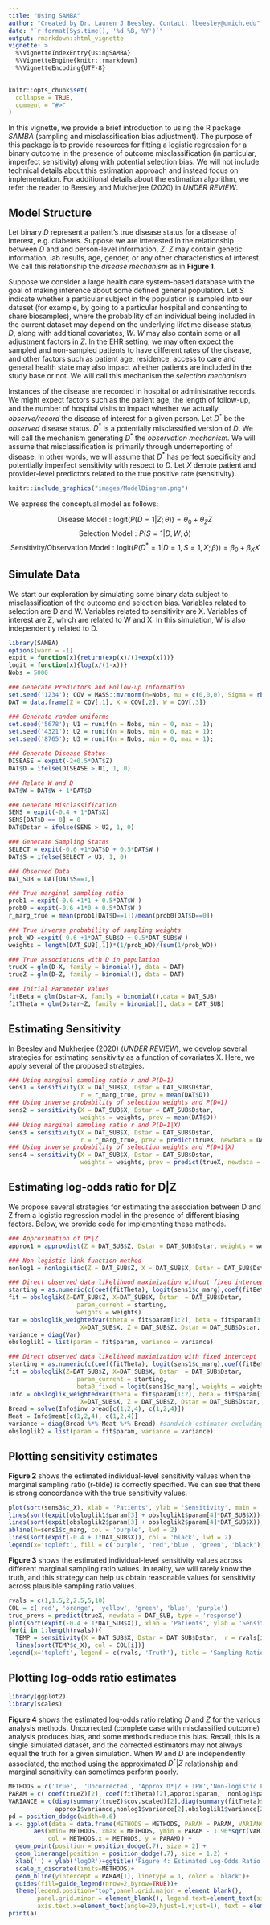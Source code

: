 ```yaml
---
title: "Using SAMBA"
author: "Created by Dr. Lauren J Beesley. Contact: lbeesley@umich.edu"
date: "`r format(Sys.time(), '%d %B, %Y')`"
output: rmarkdown::html_vignette
vignette: >
  %\VignetteIndexEntry{UsingSAMBA}
  %\VignetteEngine{knitr::rmarkdown}
  %\VignetteEncoding{UTF-8}
---
```


```r
knitr::opts_chunk$set(
  collapse = TRUE,
  comment = "#>"
)
```



In this vignette, we provide a brief introduction to using the R package *SAMBA* (sampling and misclassification bias adjustment). The purpose of this package is to provide resources for fitting a logistic regression for a binary outcome in the presence of outcome misclassification (in particular, imperfect sensitivity) along with potential selection bias. We will not include technical details about this estimation approach and instead focus on implementation. For additional details about the estimation algorithm, we refer the reader to Beesley and Mukherjee (2020) in *UNDER REVIEW*.


## Model Structure

Let binary $D$ represent a patient's true disease status for a disease of interest, e.g. diabetes. Suppose we are interested in the relationship between $D$ and and person-level information, $Z$. $Z$ may contain genetic information, lab results, age, gender, or any other characteristics of interest. We call this relationship the *disease mechanism* as in **Figure 1**. 

Suppose we consider a large health care system-based database with the goal of making inference about some defined general population. Let $S$ indicate whether a particular subject in the population is sampled into our dataset (for example, by going to a particular hospital and consenting to share biosamples), where the probability of an individual being included in the current dataset may depend on the underlying lifetime disease status, $D$, along with additional covariates, $W$. $W$ may also contain some or all adjustment factors in $Z$. In the EHR setting, we may often expect the sampled and non-sampled patients to have different rates of the disease, and other factors such as patient age, residence, access to care and general health state may also impact whether patients are included in the study base or not. We will call this mechanism the *selection mechanism.* 

Instances of the disease are recorded in hospital or administrative records. We might expect factors such as the patient age, the length of follow-up, and the number of hospital visits to impact whether we actually *observe/record* the disease of interest for a given person. Let $D^*$ be the *observed* disease status. $D^*$ is a potentially misclassified version of $D$. We will call the mechanism generating $D^*$ the *observation mechanism.* We will assume that misclassification is primarily through underreporting of disease. In other words, we will assume that $D^*$ has perfect specificity and potentially imperfect sensitivity with respect to $D$. Let $X$ denote patient and provider-level predictors related to the true positive rate (sensitivity).


```r
knitr::include_graphics("images/ModelDiagram.png")
```

We express the conceptual model as follows:

$$\text{Disease Model}: \text{logit}(P(D=1 \vert Z; \theta )) = \theta_0 + \theta_Z Z $$
$$\text{Selection Model}:  P(S=1 \vert D, W; \phi )$$
$$\text{Sensitivity/Observation Model}: \text{logit}(P(D^*=1 \vert D=1, S=1, X; \beta)) = \beta_0 + \beta_X X $$ 



## Simulate Data

We start our exploration by simulating some binary data subject to misclassification of the outcome and selection bias. Variables related to selection are D and W. Variables related to sensitivity are X. Variables of interest are Z, which are related to W and X. In this simulation, W is also independently related to D.

```r
library(SAMBA)
options(warn = -1)
expit = function(x){return(exp(x)/(1+exp(x)))}
logit = function(x){log(x/(1-x))}
Nobs = 5000

### Generate Predictors and Follow-up Information
set.seed('1234'); COV = MASS::mvrnorm(n=Nobs, mu = c(0,0,0), Sigma = rbind(c(1,0,0.4), c(0,1,0), c(0.4,0,1)));
DAT = data.frame(Z = COV[,1], X = COV[,2], W = COV[,3])

### Generate random uniforms
set.seed('5678'); U1 = runif(n = Nobs, min = 0, max = 1);
set.seed('4321'); U2 = runif(n = Nobs, min = 0, max = 1);
set.seed('8765'); U3 = runif(n = Nobs, min = 0, max = 1);

### Generate Disease Status
DISEASE = expit(-2+0.5*DAT$Z)
DAT$D = ifelse(DISEASE > U1, 1, 0)

### Relate W and D
DAT$W = DAT$W + 1*DAT$D

### Generate Misclassification
SENS = expit(-0.4 + 1*DAT$X)
SENS[DAT$D == 0] = 0
DAT$Dstar = ifelse(SENS > U2, 1, 0)

### Generate Sampling Status
SELECT = expit(-0.6 +1*DAT$D + 0.5*DAT$W )
DAT$S = ifelse(SELECT > U3, 1, 0)

### Observed Data
DAT_SUB = DAT[DAT$S==1,]

### True marginal sampling ratio
prob1 = expit(-0.6 +1*1 + 0.5*DAT$W )
prob0 = expit(-0.6 +1*0 + 0.5*DAT$W )
r_marg_true = mean(prob1[DAT$D==1])/mean(prob0[DAT$D==0]) 

### True inverse probability of sampling weights
prob_WD =expit(-0.6 +1*DAT_SUB$D + 0.5*DAT_SUB$W )
weights = length(DAT_SUB[,1])*(1/prob_WD)/(sum(1/prob_WD))

### True associations with D in population
trueX = glm(D~X, family = binomial(), data = DAT)
trueZ = glm(D~Z, family = binomial(), data = DAT)

### Initial Parameter Values
fitBeta = glm(Dstar~X, family = binomial(),data = DAT_SUB)
fitTheta = glm(Dstar~Z, family = binomial(), data = DAT_SUB)
```




## Estimating Sensitivity

In Beesley and Mukherjee (2020) (*UNDER REVIEW*), we develop several strategies for estimating sensitivity as a function of covariates X. Here, we apply several of the proposed strategies.

```r
### Using marginal sampling ratio r and P(D=1)
sens1 = sensitivity(X = DAT_SUB$X, Dstar = DAT_SUB$Dstar, 
                    r = r_marg_true, prev = mean(DAT$D))
### Using inverse probability of selection weights and P(D=1)
sens2 = sensitivity(X = DAT_SUB$X, Dstar = DAT_SUB$Dstar, 
                    weights = weights, prev = mean(DAT$D))
### Using marginal sampling ratio r and P(D=1|X)
sens3 = sensitivity(X = DAT_SUB$X, Dstar = DAT_SUB$Dstar, 
                    r = r_marg_true, prev = predict(trueX, newdata = DAT_SUB, type = 'response'))
### Using inverse probability of selection weights and P(D=1|X)
sens4 = sensitivity(X = DAT_SUB$X, Dstar = DAT_SUB$Dstar, 
                    weights = weights, prev = predict(trueX, newdata = DAT_SUB, type = 'response'))
```




## Estimating log-odds ratio for D|Z

We propose several strategies for estimating the association between D and Z from a logistic regression model in the presence of different biasing factors. Below, we provide code for implementing these methods. 

```r
### Approximation of D*|Z
approx1 = approxdist(Z = DAT_SUB$Z, Dstar = DAT_SUB$Dstar, weights = weights, c_marg = sens1$c_marg)

### Non-logistic link function method
nonlog1 = nonlogistic(Z = DAT_SUB$Z, X = DAT_SUB$X, Dstar = DAT_SUB$Dstar, weights = weights, c_X = sens3$c_X)

### Direct observed data likelihood maximization without fixed intercept
starting = as.numeric(c(coef(fitTheta), logit(sens1$c_marg),coef(fitBeta)[2]))
fit = obsloglik(Z=DAT_SUB$Z, X=DAT_SUB$X, Dstar  = DAT_SUB$Dstar, 
                   param_current = starting,
                   weights = weights)
Var = obsloglik_weightedvar(theta = fit$param[1:2], beta = fit$param[3:4],
                    X=DAT_SUB$X, Z = DAT_SUB$Z, Dstar = DAT_SUB$Dstar, getInfo = FALSE, weights = weights)
variance = diag(Var)
obsloglik1 = list(param = fit$param, variance = variance)

### Direct observed data likelihood maximization with fixed intercept
starting = as.numeric(c(coef(fitTheta), logit(sens1$c_marg),coef(fitBeta)[2]))
fit = obsloglik(Z=DAT_SUB$Z, X=DAT_SUB$X, Dstar  = DAT_SUB$Dstar, 
                   param_current = starting,
                   beta0_fixed = logit(sens1$c_marg), weights = weights)
Info = obsloglik_weightedvar(theta = fit$param[1:2], beta = fit$param[3:4],
                    X=DAT_SUB$X, Z = DAT_SUB$Z, Dstar = DAT_SUB$Dstar, getInfo = TRUE, weights = weights)
Bread = solve(Info$inv_bread[c(1,2,4), c(1,2,4)])
Meat = Info$meat[c(1,2,4), c(1,2,4)]
variance = diag(Bread %*% Meat %*% Bread) #sandwich estimator excluding fixed intercept
obsloglik2 = list(param = fit$param, variance = variance)
```





## Plotting sensitivity estimates

**Figure 2** shows the estimated individual-level sensitivity values when the marginal sampling ratio (r-tilde) is correctly specified. We can see that there is strong concordance with the true sensitivity values. 
```r
plot(sort(sens3$c_X), xlab = 'Patients', ylab = 'Sensitivity', main = 'Figure 2: Sensitivity Estimates', type = 'l', col = 'red', lwd = 2)
lines(sort(expit(obsloglik1$param[3] + obsloglik1$param[4]*DAT_SUB$X)), col = 'blue', lwd = 2)
lines(sort(expit(obsloglik2$param[3] + obsloglik2$param[4]*DAT_SUB$X)), col = 'green', lwd = 2)
abline(h=sens1$c_marg, col = 'purple', lwd = 2)
lines(sort(expit(-0.4 + 1*DAT_SUB$X)), col = 'black', lwd = 2)
legend(x='topleft', fill = c('purple', 'red','blue', 'green', 'black'), legend = c('Estimated marginal sensitivity', 'Using non-logistic link method', 'Using obs. data log-lik', 'Using obs. data log-lik (fixed intercept)', 'Truth'), cex = 0.7)
```

**Figure 3** shows the estimated individual-level sensitivity values across different marginal sampling ratio values. In reality, we will rarely know the truth, and this strategy can help us obtain reasonable values for sensitivity across plausible sampling ratio values.

```r
rvals = c(1,1.5,2,2.5,5,10)
COL = c('red', 'orange', 'yellow', 'green', 'blue', 'purple')
true_prevs = predict(trueX, newdata = DAT_SUB, type = 'response')
plot(sort(expit(-0.4 + 1*DAT_SUB$X)), xlab = 'Patients', ylab = 'Sensitivity', main = 'Figure 3: Estimated sensitivity across \n marginal sampling ratios', type = 'l', col = 'black', lwd = 2, ylim = c(0,1))
for(i in 1:length(rvals)){
  TEMP = sensitivity(X = DAT_SUB$X, Dstar = DAT_SUB$Dstar,  r = rvals[i], prev = true_prevs)
  lines(sort(TEMP$c_X), col = COL[i])}
legend(x='topleft', legend = c(rvals, 'Truth'), title = 'Sampling Ratio', fill = c(COL, 'black'), cex = 0.8)
```



## Plotting log-odds ratio estimates
```r
library(ggplot2)
library(scales)
```

**Figure 4** shows the estimated log-odds ratio relating $D$ and $Z$ for the various analysis methods. Uncorrected (complete case with misclassified outcome) analysis produces bias, and some methods reduce this bias. Recall, this is a single simulated dataset, and the corrected estimators may not always equal the truth for a given simulation. When $W$ and $D$ are independently associated, the method using the approximated $D^* \vert Z$ relationship and marginal sensitivity can sometimes perform poorly. 

```r
METHODS = c('True',  'Uncorrected', 'Approx D*|Z + IPW','Non-logistic Link + IPW','Obs. log-lik + IPW', 'Fixed intercept obs. log-lik + IPW')
PARAM = c( coef(trueZ)[2], coef(fitTheta)[2],approx1$param,  nonlog1$param[2], obsloglik1$param[2], obsloglik2$param[2] )
VARIANCE = c(diag(summary(trueZ)$cov.scaled)[2],diag(summary(fitTheta)$cov.scaled)[2],
             approx1$variance,nonlog1$variance[2],obsloglik1$variance[2], obsloglik2$variance[2])
pd = position_dodge(width=0.6)
a <- ggplot(data = data.frame(METHODS = METHODS, PARAM = PARAM, VARIANCE = VARIANCE),
       aes(xmin= METHODS, xmax = METHODS, ymin = PARAM - 1.96*sqrt(VARIANCE), ymax =  PARAM + 1.96*sqrt(VARIANCE),
           col = METHODS,x = METHODS, y = PARAM)) +
  geom_point(position = position_dodge(.7), size = 2) +
  geom_linerange(position = position_dodge(.7), size = 1.2) +
  xlab('') + ylab('logOR')+ggtitle('Figure 4: Estimated Log-Odds Ratio Across Methods')+
  scale_x_discrete(limits=METHODS)+
  geom_hline(yintercept = PARAM[1], linetype = 1, color = 'black')+
  guides(fill=guide_legend(nrow=2,byrow=TRUE))+
  theme(legend.position="top",panel.grid.major = element_blank(),
        panel.grid.minor = element_blank(), legend.text=element_text(size=8), legend.title = element_blank(),
        axis.text.x=element_text(angle=20,hjust=1,vjust=1), text = element_text(size=12))
print(a)
```
